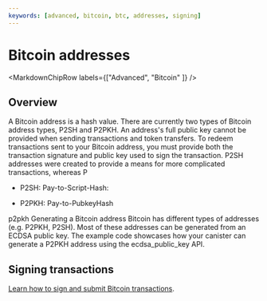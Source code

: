 ```yaml
---
keywords: [advanced, bitcoin, btc, addresses, signing]
---
```



# Bitcoin addresses

<MarkdownChipRow labels={["Advanced", "Bitcoin" ]} />

## Overview

A Bitcoin address is a hash value. There are currently two types of Bitcoin address types, P2SH and P2PKH. An address's full public key cannot be provided when sending transactions and token transfers. To redeem transactions sent to your Bitcoin address, you must provide both the transaction signature and public key used to sign the transaction. P2SH addresses were created to provide a means for more complicated transactions, whereas P



- P2SH: Pay-to-Script-Hash:

- P2PKH: Pay-to-PubkeyHash


p2pkh
Generating a Bitcoin address
Bitcoin has different types of addresses (e.g. P2PKH, P2SH). Most of these addresses can be generated from an ECDSA public key. The example code showcases how your canister can generate a P2PKH address using the ecdsa_public_key API.



## Signing transactions

[Learn how to sign and submit Bitcoin transactions](submit-transactions.mdx).
